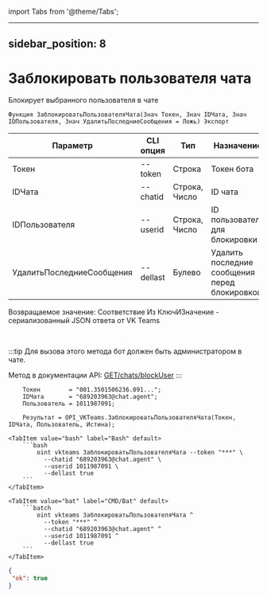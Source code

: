 ﻿import Tabs from '@theme/Tabs';

---
sidebar_position: 8
---

# Заблокировать пользователя чата
 Блокирует выбранного пользователя в чате



`Функция ЗаблокироватьПользователяЧата(Знач Токен, Знач IDЧата, Знач IDПользователя, Знач УдалитьПоследниеСообщения = Ложь) Экспорт`

  | Параметр | CLI опция | Тип | Назначение |
  |-|-|-|-|
  | Токен | --token | Строка | Токен бота |
  | IDЧата | --chatid | Строка, Число | ID чата |
  | IDПользователя | --userid | Строка, Число | ID пользователя для блокировки |
  | УдалитьПоследниеСообщения | --dellast | Булево | Удалить последние сообщения перед блокировкой |

  
  Возвращаемое значение:   Соответствие Из КлючИЗначение - сериализованный JSON ответа от VK Teams

<br/>

:::tip
Для вызова этого метода бот должен быть администратором в чате.

 Метод в документации API: [GET ​​/chats​/blockUser](https://teams.vk.com/botapi/#/chats/get_chats_blockUser)
:::
<br/>


```bsl title="Пример кода"
    Токен        = "001.3501506236.091...";
    IDЧата       = "689203963@chat.agent";
    Пользователь = 1011987091;

    Результат = OPI_VKTeams.ЗаблокироватьПользователяЧата(Токен, IDЧата, Пользователь, Истина);
```
    

 <Tabs>
  
    <TabItem value="bash" label="Bash" default>
        ```bash
            oint vkteams ЗаблокироватьПользователяЧата --token "***" \
              --chatid "689203963@chat.agent" \
              --userid 1011987091 \
              --dellast true
        ```
    </TabItem>
  
    <TabItem value="bat" label="CMD/Bat" default>
        ```batch
            oint vkteams ЗаблокироватьПользователяЧата ^
              --token "***" ^
              --chatid "689203963@chat.agent" ^
              --userid 1011987091 ^
              --dellast true
        ```
    </TabItem>
</Tabs>


```json title="Результат"
{
 "ok": true
}
```

